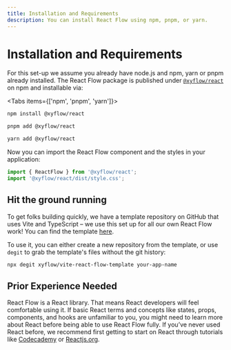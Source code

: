 ```yaml
---
title: Installation and Requirements
description: You can install React Flow using npm, pnpm, or yarn.
---
```


# Installation and Requirements

For this set-up we assume you already have node.js and npm, yarn or pnpm already installed.
The React Flow package is published under [`@xyflow/react`](https://www.npmjs.com/package/@xyflow/react) on npm and installable via:


<Tabs items={['npm', 'pnpm', 'yarn']}>
<Tab>

```bash copy
npm install @xyflow/react
```

  </Tab>
  <Tab >

```bash copy
pnpm add @xyflow/react
```

  </Tab>
    <Tab>

```bash copy
yarn add @xyflow/react
```

  </Tab>
</Tabs>

Now you can import the React Flow component and the styles in your application:

```js
import { ReactFlow } from '@xyflow/react';
import '@xyflow/react/dist/style.css';
```

## Hit the ground running

To get folks building quickly, we have a template repository on GitHub that uses
Vite and TypeScript – we use this set up for all our own React Flow work! You can
find the template [here](https://github.com/xyflow/vite-react-flow-template).

To use it, you can either create a new repository from the template, or use `degit`
to grab the template's files without the git history:

```bash
npx degit xyflow/vite-react-flow-template your-app-name
```

## Prior Experience Needed

React Flow is a React library. That means React developers will feel comfortable
using it. If basic React terms and concepts like states, props, components, and
hooks are unfamiliar to you, you might need to learn more about React before being
able to use React Flow fully. If you’ve never used React before, we recommend
first getting to start on React through tutorials like
[Codecademy](https://www.notion.so/John-s-Guide-to-React-Flow-b7a435289bed481f8c73f9a4e112b8d6)
or [Reactjs.org](https://reactjs.org/tutorial/tutorial.html).

